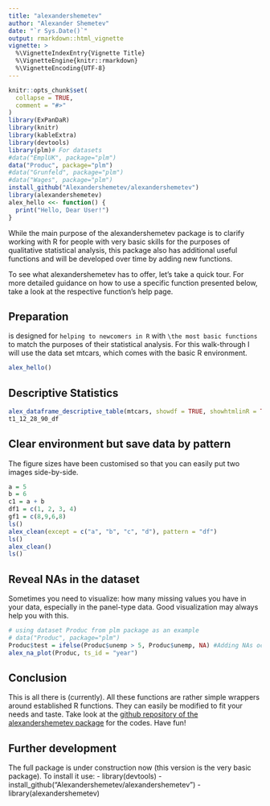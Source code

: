 ---
title: "alexandershemetev"
author: "Alexander Shemetev"
date: "`r Sys.Date()`"
output: rmarkdown::html_vignette
vignette: >
  %\VignetteIndexEntry{Vignette Title}
  %\VignetteEngine{knitr::rmarkdown}
  %\VignetteEncoding{UTF-8}
---

```{r setup, include = FALSE}
knitr::opts_chunk$set(
  collapse = TRUE,
  comment = "#>"
)
library(ExPanDaR)
library(knitr)
library(kableExtra)
library(devtools)
library(plm)# For datasets
#data("EmplUK", package="plm")
data("Produc", package="plm")
#data("Grunfeld", package="plm")
#data("Wages", package="plm")
install_github("Alexandershemetev/alexandershemetev")
library(alexandershemetev)
alex_hello <<- function() {
  print("Hello, Dear User!")
}
```

While the main purpose of the alexandershemetev package is to clarify working with R for people with very basic skills for the purposes of qualitative statistical analysis, this package also has additional useful functions and will be developed over time by adding new functions. 

To see what alexandershemetev has to offer, let's take a quick tour. For more detailed guidance on how to use a specific function presented below, take a look at the respective function's help page.

## Preparation

is designed for `helping to newcomers in R` with `\the most basic functions` to match the purposes of their statistical analysis.
For this walk-through I will use the data set mtcars, which comes with the basic R environment. 
``` {r variables}

alex_hello()
```

## Descriptive Statistics

```{r descriptive_statistics_table_winsorized}
alex_dataframe_descriptive_table(mtcars, showdf = TRUE, showhtmlinR = TRUE)
t1_12_28_90_df
```

## Clear environment but save data by pattern

The figure sizes have been customised so that you can easily put two images side-by-side. 

```{r cleaning}
a = 5
b = 6
c1 = a + b
df1 = c(1, 2, 3, 4)
gf1 = c(8,9,6,8)
ls()
alex_clean(except = c("a", "b", "c", "d"), pattern = "df")  
ls()
alex_clean()
ls()

```

## Reveal NAs in the dataset

Sometimes you need to visualize: how many missing values you have in your data, especially in the panel-type data. Good visualization may always help you with this. 

```{r na_revealing}
# using dataset Produc from plm package as an example 
# data("Produc", package="plm")
Produc$test = ifelse(Produc$unemp > 5, Produc$unemp, NA) #Adding NAs occasionally to the dataset
alex_na_plot(Produc, ts_id = "year")

```


## Conclusion

This is all there is (currently).
All these functions are rather simple wrappers around established R functions. 
They can easily be modified to fit your needs and taste. 
Take look at the [github repository of the alexandershemetev package](https://github.com/Alexandershemetev?tab=repositories) for the codes.
Have fun!

## Further development 

The full package is under construction now (this version is the very basic package). To install it use: 
- library(devtools)
- install_github("Alexandershemetev/alexandershemetev")
- library(alexandershemetev)